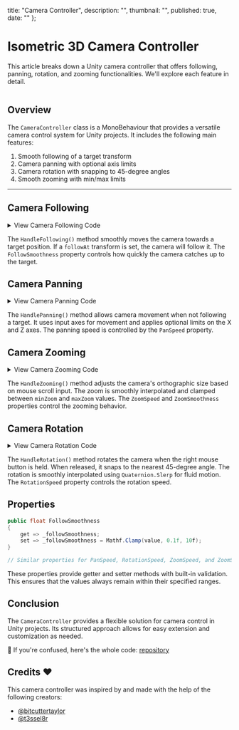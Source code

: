 
 title: "Camera Controller",
  description: "",
  thumbnail: "",
  published: true,
  date: ""
};


# Isometric 3D Camera Controller

This article breaks down a Unity camera controller that offers following, panning, rotation, and zooming functionalities. We'll explore each feature in detail.

<div className="border border-gray-200 rounded-md mb-3.5">
  <Image src={Thumbnail} alt="" className='rounded-lg' loading='lazy' placeholder='blur' quality={90} />
</div>

## Overview

The `CameraController` class is a MonoBehaviour that provides a versatile camera control system for Unity projects. It includes the following main features:

1. Smooth following of a target transform
2. Camera panning with optional axis limits
3. Camera rotation with snapping to 45-degree angles
4. Smooth zooming with min/max limits

---

## Camera Following

<div className="border border-gray-200 rounded-md mb-3.5">
  <Image src={Placeholder} alt="" className='rounded-lg' loading='lazy' placeholder='blur' quality={90} />
</div>

<details className="mb-1 -mt-2">
  <summary className="text-gray-600 text-[15px] mb-2">View Camera Following Code</summary>

  ```csharp
  private void HandleFollowing()
  {
      if (followAt != null)
      {
          _targetPosition = followAt.position;
      }

      _transform.position = Vector3.Lerp(_transform.position, _targetPosition, FollowSmoothness * Time.deltaTime);
  }
  ```

</details>

The `HandleFollowing()` method smoothly moves the camera towards a target position. If a `followAt` transform is set, the camera will follow it. The `FollowSmoothness` property controls how quickly the camera catches up to the target.

## Camera Panning

<div className="border border-gray-200 rounded-md mb-3.5">
  <Image src={Placeholder} alt="" className='rounded-lg' loading='lazy' placeholder='blur' quality={90} />
</div>

<details className="mb-1 -mt-2">
  <summary className="text-gray-600 text-[15px] mb-2">View Camera Panning Code</summary>

  ```csharp
  private void HandlePanning()
  {
      if (followAt != null) return;

      Vector3 move = Quaternion.Euler(0, _camera.transform.eulerAngles.y, 0) * new Vector3(Input.GetAxis("Horizontal"), 0, Input.GetAxis("Vertical"));
      _targetPosition += move * (PanSpeed * Time.deltaTime);

      if (enablePanLimitX)
          _targetPosition.x = Mathf.Clamp(_targetPosition.x, panLimitX.x, panLimitX.y);
      if (enablePanLimitZ)
          _targetPosition.z = Mathf.Clamp(_targetPosition.z, panLimitZ.x, panLimitZ.y);
  }
  ```

</details>

The `HandlePanning()` method allows camera movement when not following a target. It uses input axes for movement and applies optional limits on the X and Z axes. The panning speed is controlled by the `PanSpeed` property.

## Camera Zooming

<div className="border border-gray-200 rounded-md mb-3.5">
  <Image src={Placeholder} alt="" className='rounded-lg' loading='lazy' placeholder='blur' quality={90} />
</div>

<details className="mb-1 -mt-2">
  <summary className="text-gray-600 text-[15px] mb-2">View Camera Zooming Code</summary>

  ```csharp
  private void HandleZooming()
  {
      _currentZoom = Mathf.Clamp(_currentZoom - Input.mouseScrollDelta.y * ZoomSpeed * Time.deltaTime, minZoom, maxZoom);
      _camera.orthographicSize = Mathf.Lerp(_camera.orthographicSize, _currentZoom, ZoomSmoothness * Time.deltaTime);
  }
  ```

</details>

The `HandleZooming()` method adjusts the camera's orthographic size based on mouse scroll input. The zoom is smoothly interpolated and clamped between `minZoom` and `maxZoom` values. The `ZoomSpeed` and `ZoomSmoothness` properties control the zooming behavior.

## Camera Rotation

<div className="border border-gray-200 rounded-md mb-3.5">
  <Image src={Placeholder} alt="" className='rounded-lg' loading='lazy' placeholder='blur' quality={90} />
</div>

<details className="mb-1 -mt-2">
  <summary className="text-gray-600 text-[15px] mb-2">View Camera Rotation Code</summary>

  ```csharp
  private void HandleRotation()
  {
      if (Input.GetMouseButton(1))
      {
          _targetYaw += Input.GetAxis("Mouse X") * RotationSpeed;
      }
      else if (Input.GetMouseButtonUp(1))
      {
          _targetYaw = Mathf.Round(_targetYaw / 45f) * 45f;
      }

      _transform.rotation = Quaternion.Slerp(_transform.rotation, Quaternion.Euler(0f, _targetYaw, 0f), RotationSpeed * Time.deltaTime);
  }
  ```

</details>

The `HandleRotation()` method rotates the camera when the right mouse button is held. When released, it snaps to the nearest 45-degree angle. The rotation is smoothly interpolated using `Quaternion.Slerp` for fluid motion. The `RotationSpeed` property controls the rotation speed.

## Properties

  ```csharp
  public float FollowSmoothness
  {
      get => _followSmoothness;
      set => _followSmoothness = Mathf.Clamp(value, 0.1f, 10f);
  }

  // Similar properties for PanSpeed, RotationSpeed, ZoomSpeed, and ZoomSmoothness
  ```

These properties provide getter and setter methods with built-in validation. This ensures that the values always remain within their specified ranges.

## Conclusion

The `CameraController` provides a flexible solution for camera control in Unity projects. Its structured approach allows for easy extension and customization as needed.

👋 If you're confused, here's the whole code: [repository](https://github.com/me22mer/Isomatic-3D-camera-controller)

## Credits ❤️

This camera controller was inspired by and made with the help of the following creators:

- [@bitcuttertaylor](https://www.youtube.com/@bitcuttertaylor)
- [@t3ssel8r](https://www.youtube.com/watch?v=ij555s4mAuI)



